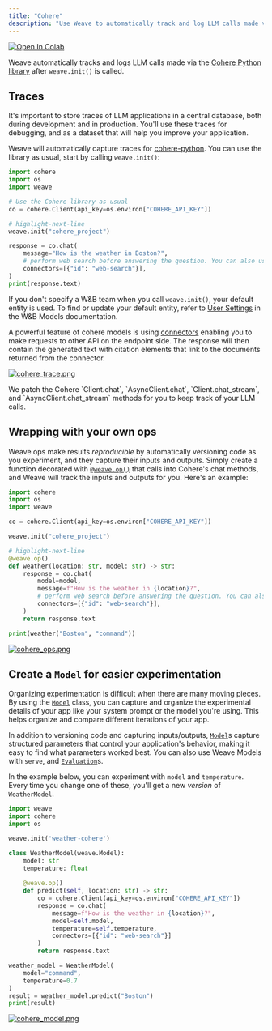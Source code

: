 ```yaml
---
title: "Cohere"
description: "Use Weave to automatically track and log LLM calls made via the Cohere Python library"
---
```


<a target="_blank" href="https://colab.research.google.com/github/wandb/examples/blob/master/weave/docs/quickstart_cohere.ipynb">
  <img src="https://colab.research.google.com/assets/colab-badge.svg" alt="Open In Colab"/>
</a>

Weave automatically tracks and logs LLM calls made via the [Cohere Python library](https://github.com/cohere-ai/cohere-python) after `weave.init()` is called.

## Traces

It's important to store traces of LLM applications in a central database, both during development and in production. You'll use these traces for debugging, and as a dataset that will help you improve your application.

Weave will automatically capture traces for [cohere-python](https://github.com/cohere-ai/cohere-python). You can use the library as usual, start by calling `weave.init()`:

```python
import cohere
import os
import weave

# Use the Cohere library as usual
co = cohere.Client(api_key=os.environ["COHERE_API_KEY"])

# highlight-next-line
weave.init("cohere_project")

response = co.chat(
    message="How is the weather in Boston?",
    # perform web search before answering the question. You can also use your own custom connector.
    connectors=[{"id": "web-search"}],
)
print(response.text)
```

If you don't specify a W&B team when you call `weave.init()`, your default entity is used. To find or update your default entity, refer to [User Settings](https://docs.wandb.ai/platform/app/settings-page/user-settings/#default-team) in the W&B Models documentation.

A powerful feature of cohere models is using [connectors](https://docs.cohere.com/docs/overview-rag-connectors#using-connectors-to-create-grounded-generations) enabling you to make requests to other API on the endpoint side. The response will then contain the generated text with citation elements that link to the documents returned from the connector. 

[![cohere_trace.png](/weave/guides/integrations/imgs/cohere_trace.png)](https://wandb.ai/capecape/cohere_dev/weave/calls)

<Note>
We patch the Cohere `Client.chat`, `AsyncClient.chat`, `Client.chat_stream`, and `AsyncClient.chat_stream` methods for you to keep track of your LLM calls.
</Note>

## Wrapping with your own ops

Weave ops make results *reproducible* by automatically versioning code as you experiment, and they capture their inputs and outputs. Simply create a function decorated with [`@weave.op()`](/weave/guides/tracking/ops) that calls into Cohere's chat methods, and Weave will track the inputs and outputs for you. Here's an example:

```python
import cohere
import os
import weave

co = cohere.Client(api_key=os.environ["COHERE_API_KEY"])

weave.init("cohere_project")

# highlight-next-line
@weave.op()
def weather(location: str, model: str) -> str:
    response = co.chat(
        model=model,
        message=f"How is the weather in {location}?",
        # perform web search before answering the question. You can also use your own custom connector.
        connectors=[{"id": "web-search"}],
    )
    return response.text

print(weather("Boston", "command"))
```

[![cohere_ops.png](/weave/guides/integrations/imgs/cohere_ops.png)](https://wandb.ai/capecape/cohere_dev/weave/calls)

## Create a `Model` for easier experimentation

Organizing experimentation is difficult when there are many moving pieces. By using the [`Model`](/weave/guides/core-types/models) class, you can capture and organize the experimental details of your app like your system prompt or the model you're using. This helps organize and compare different iterations of your app.

In addition to versioning code and capturing inputs/outputs, [`Model`](/weave/guides/core-types/models)s capture structured parameters that control your application's behavior, making it easy to find what parameters worked best. You can also use Weave Models with `serve`, and [`Evaluation`](/weave/guides/core-types/evaluations)s.

In the example below, you can experiment with `model` and `temperature`. Every time you change one of these, you'll get a new _version_ of `WeatherModel`.

```python
import weave
import cohere
import os

weave.init('weather-cohere')

class WeatherModel(weave.Model):
    model: str
    temperature: float
  
    @weave.op()
    def predict(self, location: str) -> str:
        co = cohere.Client(api_key=os.environ["COHERE_API_KEY"])
        response = co.chat(
            message=f"How is the weather in {location}?",
            model=self.model,
            temperature=self.temperature,
            connectors=[{"id": "web-search"}]
        )
        return response.text

weather_model = WeatherModel(
    model="command",
    temperature=0.7
)
result = weather_model.predict("Boston")
print(result)
```

[![cohere_model.png](/weave/guides/integrations/imgs/cohere_model.png)](https://wandb.ai/capecape/cohere_dev/weave/models)
